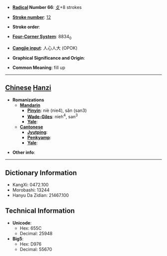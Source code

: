 * '''[[Wiktionary:Chinese radical index| Radical]] Number 66''': [[Wiktionary:Chinese radical index 攴|攴]]+8 strokes

* '''[[Wiktionary:Chinese total strokes index|Stroke number]]''': [[Wiktionary:Chinese total strokes index 12|12]]

* '''Stroke order''': 

* '''[[Wiktionary:Chinese four corner index|Four-Corner System]]''': 8834<sub>0</sub>

* '''[[Wiktionary:Chinese Cangjie index|Cangjie input]]''': 人心人大 (OPOK)

* '''Graphical Significance and Origin''': 

* '''Common Meaning''': fill up

----

== [[Chinese]] [[Hanzi]] ==

* '''Romanizations'''
** '''[[Mandarin]]'''
*** '''[[Pinyin]]''': niè (nie4), sǎn (san3)
*** '''[[Wade-Giles]]''': nieh<sup>4</sup>, san<sup>3</sup>
*** '''[[Yale]]''': 
** '''[[Cantonese]]'''
*** '''[[Jyutping]]''':
*** '''[[Penkyamp]]''': 
*** '''[[Yale]]''': 

* '''Other info''': 

----

== Dictionary Information ==

* KangXi: 0472.100
* Morobashi: 13244
* Hanyu Da Zidian: 21467.100

== Technical Information ==

* '''Unicode''':
** Hex: 655C
** Decimal: 25948
* '''Big5''':
** Hex: D976
** Decimal: 55670